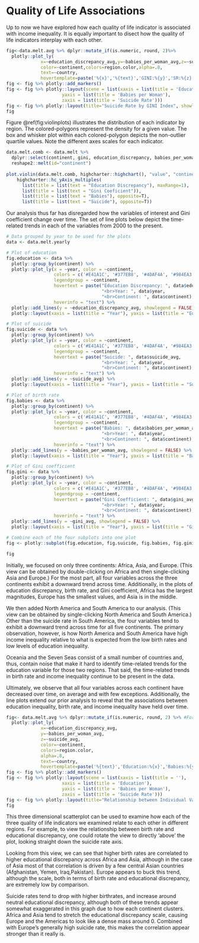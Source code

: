 # Quality of Life Associations
Up to now we have explored how each quality of life indicator is associated with income inequality. It is equally important to disect how the quality of life indicators interplay with each other.

```r
fig<-data.melt.avg %>% dplyr::mutate_if(is.numeric, round, 2)%>%
  plotly::plot_ly(
             x=~education_discrepancy_avg,y=~babies_per_woman_avg,z=~suicide_avg,
             color=~continent,colors=region.color,alpha=.8,
             text=~country,
             hovertemplate=paste('%{x}','%{text}','GINI:%{y}','SR:%{z}',sep='<br>'))
fig <- fig %>% plotly::add_markers()
fig <- fig %>% plotly::layout(scene = list(xaxis = list(title = 'Education Discrepancy'),
                     yaxis = list(title = 'Babies per Woman'),
                     zaxis = list(title = 'Suicide Rate')))
fig <- fig %>% plotly::layout(title="Suicide Rate by GINI Index", showlegend = T)
fig
```

Figure \@ref(fig:violinplots) illustrates the distribution of each indicator by region. The colored-polygons represent the density for a given value. The box and whisker plot within each colored-polygon depicts the non-outlier quartile values. Note the different axes scales for each indicator.

```r
data.melt.comb <- data.melt %>% 
  dplyr::select(continent, gini, education_discrepancy, babies_per_woman, suicide) %>%
  reshape2::melt(id="continent")
  
plot.violin(data.melt.comb, highcharter::highchart(), "value", "continent", "variable", highcharter::data_to_boxplot(data.melt.comb, value, continent, variable), c(1, 0, 2, 3)) %>%
    highcharter::hc_yAxis_multiples(
      list(title = list(text = "Education Discrepancy"), maxRange=1),
      list(title = list(text = "Gini Coeficient")),
      list(title = list(text = "Babies"), opposite=T),
      list(title = list(text = "Suicide"), opposite=T))
```

Our analysis thus far has disregarded how the variables of interest and Gini coefficient change over time. The set of line plots below depict the time-related trends in each of the variables from 2000 to the present. 

```r

# Data grouped by year to be used for the plots
data <- data.melt.yearly

# Plot of education
fig.education <- data %>%
  plotly::group_by(continent) %>%
  plotly::plot_ly(x = ~year, color = ~continent, 
                  colors = c('#E41A1C', '#377EB8', '#4DAF4A', '#984EA3', "#FF7F00", "#FFFF33", "#A65628"),
                  legendgroup = ~continent, 
                  hovertext = paste("Education Discrepancy: ", data$education_discrepancy_avg, 
                                    "<br>Year: ", data$year, 
                                    "<br>Continent: ", data$continent),
                  hoverinfo = "text") %>%
  plotly::add_lines(y = ~education_discrepancy_avg, showlegend = FALSE) %>%
  plotly::layout(xaxis = list(title = "Year"), yaxis = list(title = "Education Discrepancy"))

# Plot of suicide
fig.suicide <- data %>%
  plotly::group_by(continent) %>%
  plotly::plot_ly(x = ~year, color = ~continent, 
                  colors = c('#E41A1C', '#377EB8', '#4DAF4A', '#984EA3', "#FF7F00", "#FFFF33", "#A65628"),
                  legendgroup = ~continent, 
                  hovertext = paste("Suicide: ", data$suicide_avg, 
                                    "<br>Year: ", data$year, 
                                    "<br>Continent: ", data$continent),
                  hoverinfo = "text") %>%
  plotly::add_lines(y = ~suicide_avg) %>%
  plotly::layout(xaxis = list(title = "Year"), yaxis = list(title = "Suicide"))

# Plot of birth rate
fig.babies <- data %>%
  plotly::group_by(continent) %>%
  plotly::plot_ly(x = ~year, color = ~continent, 
                  colors = c('#E41A1C', '#377EB8', '#4DAF4A', '#984EA3', "#FF7F00", "#FFFF33", "#A65628"), 
                  legendgroup = ~continent, 
                  hovertext = paste("Babies: ", data$babies_per_woman_avg, 
                                    "<br>Year: ", data$year, 
                                    "<br>Continent: ", data$continent),
                  hoverinfo = "text") %>%
  plotly::add_lines(y = ~babies_per_woman_avg, showlegend = FALSE) %>%
  plotly::layout(xaxis = list(title = "Year"), yaxis = list(title = "Babies Per Woman"))

# Plot of Gini coefficient
fig.gini <- data %>%
  plotly::group_by(continent) %>%
  plotly::plot_ly(x = ~year, color = ~continent, 
                  colors = c('#E41A1C', '#377EB8', '#4DAF4A', '#984EA3', "#FF7F00", "#FFFF33", "#A65628"),      
                  legendgroup = ~continent, 
                  hovertext = paste("Gini Coefficient: ", data$gini_avg, 
                                    "<br>Year: ", data$year, 
                                    "<br>Continent: ", data$continent),
                  hoverinfo = "text") %>%
  plotly::add_lines(y = ~gini_avg, showlegend = FALSE) %>%
  plotly::layout(xaxis = list(title = "Year"), yaxis = list(title = "Gini Coefficient")) 

# Combine each of the four subplots into one plot
fig <- plotly::subplot(fig.education, fig.suicide, fig.babies, fig.gini, nrows=2, titleY = TRUE, margin = c(0.085,0.075,0.1,0.1)) %>% plotly::layout(title = "Income Inequality and Quality of Life over Time")

fig
```

Initially, we focused on only three continents: Africa, Asia, and Europe. (This view can be obtained by double-clicking on Africa and then single-clicking Asia and Europe.) For the most part, all four variables across the three continents exhibit a downward trend across time. Additionally, in the plots of education discrepancy, birth rate, and Gini coefficient, Africa has the largest magnitudes, Europe has the smallest values, and Asia is in the middle. 

We then added North America and South America to our analysis. (This view can be obtained by single-clicking North America and South America.) Other than the suicide rate in South America, the four variables tend to exhibit a downward trend across time for all five continents. 
The primary observation, however, is how North America and South America have high income inequality relative to what is expected from the low birth rates and low levels of education inequality. 

Oceania and the Seven Seas consist of a small number of countries and, thus, contain noise that make it hard to identify time-related trends for the education variable for those two regions. That said, the time-related trends in birth rate and income inequality continue to be present in the data.

Ultimately, we observe that all four variables across each continent have decreased over time, on average and with few exceptions. Additionally, the line plots extend our prior analysis to reveal that the associations between education inequality, birth rate, and income inequality have held over time. 

```r
fig<- data.melt.avg %>% dplyr::mutate_if(is.numeric, round, 2) %>% #For hovertemplate readability.
  plotly::plot_ly(
             x=~education_discrepancy_avg,
             y=~babies_per_woman_avg,
             z=~suicide_avg,
             color=~continent,
             colors=region.color,
             alpha=.8,
             text=~country,
             hovertemplate=paste('%{text}','Education:%{x}','Babies:%{y}','Suicide:%{z}',sep='<br>'))
fig <- fig %>% plotly::add_markers()
fig <- fig %>% plotly::layout(scene = list(xaxis = list(title = ''),
                     xaxis = list(title = 'Education'),
                     yaxis = list(title = 'Babies per Woman'),
                     zaxis = list(title = 'Suicide Rate')))
fig <- fig %>% plotly::layout(title="Relationship between Individual Variables", showlegend = TRUE)
fig
```
This three dimensional scatterplot can be used to examine how each of the three quality of life indicators we examined relate to each other in different regions.  For example, to view the relationship between birth rate and educational discrepancy, one could rotate the view to directly 'above' the plot, looking straight down the suicide rate axis.

Looking from this view, we can see that higher birth rates are correlated to higher educational discrepancy across Africa and Asia, although in the case of Asia most of that correlation is driven by a few central Asian countries (Afghanistan, Yemen, Iraq,Pakistan).  Europe appears to buck this trend, although the scale, both in terms of birth rate and educational discrepancy, are extremely low by comparison. 

Suicide rates tend to drop with higher birthrates, and increase around neutral educational discrepancy, although both of these trends appear somewhat exaggerated in this graph due to how each continent clusters.  Africa and Asia tend to stretch the educational discrepancy scale, causing Europe and the Americas to look like a dense mass around 0.  Combined with Europe's generally high suicide rate, this makes the correlation appear stronger than it really is.
